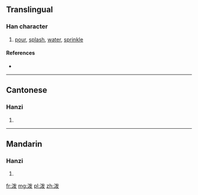{{also|潑}}
==Translingual==

===Han character===
{{Han char|rn=85|rad=水|as=05|sn=8|four=|canj=水戈女水 (EIVE)}}

# [[pour]], [[splash]], [[water]], [[sprinkle]]

====References====
* {{Han ref|kx=0619.121|hdz=31599.010|uh=6CFC|ud=27900}}

----

==Cantonese==

===Hanzi===
{{yue-hanzi|jyut=put3|y=put3|tra=潑}}

# {{defn|lang=yue|sort=水05}}

----

==Mandarin==

===Hanzi===
{{cmn-hanzi|tra=潑|pin=[[pō]] ([[po1]])|wg=p'o<sup>1</sup>}}

# {{defn|lang=cmn|sort=水05}}

[[fr:泼]]
[[mg:泼]]
[[pl:泼]]
[[zh:泼]]